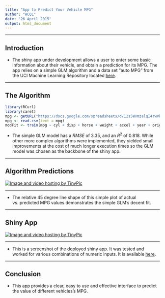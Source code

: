 ```yaml
---
title: "App to Predict Your Vehicle MPG"
author: "ACQL"
date: "26 April 2015"
output: html_document
---
```


---

## Introduction

- The shiny app under development allows a user to enter some basic information about their vehicle, and obtain a prediction for its MPG.  The app relies on a simple GLM algorithm and a data set "auto MPG" from the UCI Machine Learning Repository located [here](http://bit.ly/1sgiKaS).


---

## The Algorithm

```r
library(RCurl)
library(caret)
mpg <- getURL("https://docs.google.com/spreadsheets/d/12s5WVmzalqI4rwVkahBrtewMxFFPJwue4-vOq_atv4M/pubhtml")
mpg <- read.csv(text = mpg)
modFit <- train(mpg ~ cyl + disp + horse + weight + accel + year + origin, method="glm", data=mpg)
```
- The simple GLM model has a $RMSE$ of 3.35, and an $R^2$ of 0.818.  While other more complex algorithms were implemented, they yielded small improvements at the cost of much longer execution times so the GLM model was chosen as the backbone of the shiny app.


---

## Algorithm Predictions

<a href="http://tinypic.com?ref=so8eab" target="_blank"><img src="http://i58.tinypic.com/so8eab.png" border="0" alt="Image and video hosting by TinyPic"></a>


***
- The relative 45 degree line shape of this simple plot of actual vs. predicted MPG values demonstrates the simple GLM's decent fit.


---

## Shiny App

<a href="http://tinypic.com?ref=i4mm8j" target="_blank"><img src="http://i62.tinypic.com/i4mm8j.png" border="0" alt="Image and video hosting by TinyPic"></a>

***
- This is a screenshot of the deployed shiny app.  It was tested and worked for various combinations of numeric inputs. It is available [here](https://acql.shinyapps.io/devdatapdt/).

---

## Conclusion

- This app provides a clear, easy to use and effective interface to predict the value of different vehicles's MPG.


